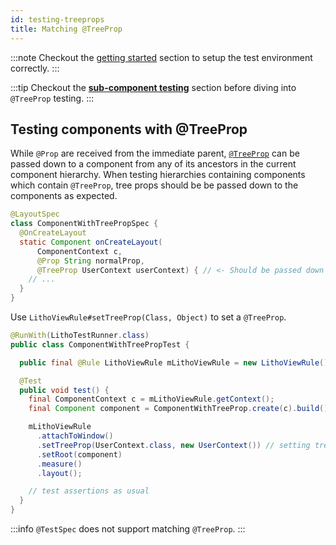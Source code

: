 ```yaml
---
id: testing-treeprops
title: Matching @TreeProp
---
```


:::note
Checkout the [getting started](unit-testing) section to setup the test environment correctly.
:::

:::tip
Checkout the [**sub-component testing**](subcomponent-testing) section before diving into `@TreeProp` testing.
:::

## Testing components with @TreeProp

While `@Prop` are received from the immediate parent, [`@TreeProp`](/docs/mainconcepts/coordinate-state-actions/treeprops)
can be passed down to a component from any of its ancestors in the current component hierarchy.
When testing hierarchies containing components which contain `@TreeProp`, tree props should be be
passed down to the components as expected.

```java
@LayoutSpec
class ComponentWithTreePropSpec {
  @OnCreateLayout
  static Component onCreateLayout(
      ComponentContext c,
      @Prop String normalProp,
      @TreeProp UserContext userContext) { // <- Should be passed down by ancestors.
    // ...
  }
}
```

Use `LithoViewRule#setTreeProp(Class, Object)` to set a `@TreeProp`.

```java
@RunWith(LithoTestRunner.class)
public class ComponentWithTreePropTest {

  public final @Rule LithoViewRule mLithoViewRule = new LithoViewRule();

  @Test
  public void test() {
    final ComponentContext c = mLithoViewRule.getContext();
    final Component component = ComponentWithTreeProp.create(c).build();

    mLithoViewRule
      .attachToWindow()
      .setTreeProp(UserContext.class, new UserContext()) // setting tree props for the hierarchy.
      .setRoot(component)
      .measure()
      .layout();

    // test assertions as usual
  }
}
```

:::info
`@TestSpec` does not support matching `@TreeProp`.
:::
